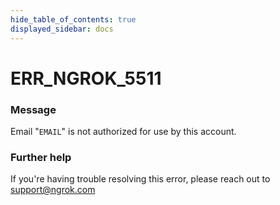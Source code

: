 ```yaml
---
hide_table_of_contents: true
displayed_sidebar: docs
---
```



# ERR_NGROK_5511

### Message

Email "`EMAIL`" is not authorized for use by this account.

<ErrorDetails error="err_ngrok_5511" />

### Further help

If you're having trouble resolving this error, please reach out to [support@ngrok.com](mailto:support@ngrok.com?subject=Help%20with%20ERR_NGROK_5511)
